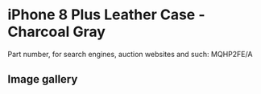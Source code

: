 
# iPhone 8 Plus Leather Case - Charcoal Gray

Part number, for search engines, auction websites and such: MQHP2FE/A

## Image gallery

<div style={{ width: "768px" }}>
  <GalleryComponent
    images={[
      {
        original: "/everysource/MQHP2.webp",
        thumbnail: "/everypreview/MQHP2.webp",
      },
      {
        original: "/everysource/MQHP2_AV1_GOLD.webp",
        thumbnail: "/everypreview/MQHP2_AV1_GOLD.webp",
      },
      {
        original: "/everysource/MQHP2_AV1_SILVER.webp",
        thumbnail: "/everypreview/MQHP2_AV1_SILVER.webp",
      },
      {
        original: "/everysource/MQHP2_AV1_SPACE_GRAY.webp",
        thumbnail: "/everypreview/MQHP2_AV1_SPACE_GRAY.webp",
      },
      {
        original: "/everysource/MQHP2_AV2.webp",
        thumbnail: "/everypreview/MQHP2_AV2.webp",
      }
    ]}
  />
</div>